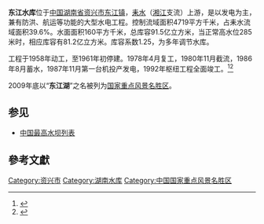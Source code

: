 {{Infobox Reservoir | 
|name                     = 东江水库
|nickname                 = 东江湖
|image                    = Dongjiang reservoir.jpg
|image_caption            = 
|map                      = 
|map_caption              = 
|pushpin_map              = China Hunan
|pushpin_map_caption      = 东江水库在湖南省的位置
|code                     = BFF10A00821
|class                    = 大（一）型水库
|location_of_reservoir    = [[中国|中国]][[湖南省|湖南省]][[资兴市|资兴市]]
|location_of_dam          = [[东江街道_(资兴市)|东江镇]]
|inflow                   = [[耒水|耒水]]
|outflow                  = 
|catchment_area           = 4719
|reservoir_area           = 160
|mean_depth               = 
|maximum_depth            = 
|flood_level              = 
|normal_water_level       = 285
|dead_water_level         = 
|water_quality            = 
|island                   = 
|maximum_storage_capacity = 91.5亿
|normal_storage_capacity  = 81.2亿
|dead_storage_capacity    = 
|type_of_dam              = 混凝土双曲拱坝
|elevation_of_dam         = 294
|height_of_dam            = 157
|length_of_dam            = 438
|width_of_dam             = 7
|installed_capacity       = 50万千瓦
|irrigated_area           = 
|start                    = 1958年
|complete                 = 1992年
|cost                     = 
|emigrate                 = 
|latd              = 25
|latm              = 52
|lats              = 21
|latNS             = N
|longd             = 113
|longm             = 18
|longs             = 34
|longEW            = E
|website           = 
|footnotes         = 
}}
<mapframe latitude="25.7912" longitude="113.3720" zoom="10" width="280" height="300" align="right" />
'''东江水库'''位于[[中国|中国]][[湖南省|湖南省]][[资兴市|资兴市]][[东江街道_(资兴市)|东江镇]]，[[耒水|耒水]]（[[湘江|湘江]]支流）上游，是以发电为主，兼有防洪、航运等功能的大型水电工程。控制流域面积4719平方千米，占耒水流域面积39.6%。水面面积160平方千米，总库容91.5亿立方米，当正常高水位285米时，相应库容有81.2亿立方米。库容系数1.25，为多年调节水库。

工程于1958年动工，至1961年初停建。1978年4月复工，1980年11月截流，1986年8月蓄水，1987年11月第一台机投产发电，1992年枢纽工程全面竣工。<ref>{{cite web|url=http://www.hnwr.gov.cn/news/html/2004/11/20041117135217-1.htm|title=水利工程：东江水库|accessdate=2009-12-11|author=|publisher=湖南水利信息网|deadurl=yes|archiveurl=https://web.archive.org/web/20070805220115/http://www.hnwr.gov.cn/news/html/2004/11/20041117135217-1.htm|archivedate=2007-08-05}}</ref><ref>{{cite journal |author=赵思东，李前华 |title=修建东江水库对生态环境的影响和恢复对策 |journal=林业调查规划 |year=2002 |volume=27 |issue=4 |pages=38-42 |url=http://www.cqvip.com/qk/90257b/2002004/7204309.html |accessdate= |archive-date=2019-02-19 |archive-url=https://web.archive.org/web/20190219172740/http://www.cqvip.com/qk/90257b/2002004/7204309.html |dead-url=no }}</ref>

2009年底以“'''东江湖'''”之名被列为[[国家重点风景名胜区|国家重点风景名胜区]]。

== 参见 ==
*[[中国最高水坝列表|中国最高水坝列表]]

==參考文獻==
{{reflist}}

{{国家5A级旅游景区}}
{{DEFAULTSORT:D东}}
[[Category:资兴市|Category:资兴市]]
[[Category:湖南水库|Category:湖南水库]]
[[Category:中国国家重点风景名胜区|Category:中国国家重点风景名胜区]]